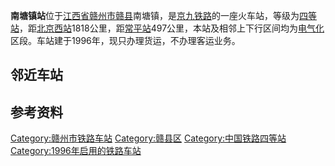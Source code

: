 {{Infobox China railway station
|车站名称 = 南塘镇站
|车站名称拼音 = NanTangZhen
|英文名称 = Nantangzhen Railway Station
|车站代码 = 25631<ref>根据《中华人民共和国铁路车站代码》（GB/T10302-2010）</ref>
|电报码 = NTG
|拼音码 = NTZ
|车站位置 = [[江西省|江西省]][[赣州市|赣州市]][[赣县|赣县]]
|坐标 = {{coord|26|06|02|N|115|15|27|E|display=inline,title}}
|归属 = [[南昌铁路局|南昌铁路局]]
|线路 = [[京九铁路|京九铁路]]
|车站等级 = [[四等站_(中国)|四等站]]
}} 
'''南塘镇站'''位于[[江西省|江西省]][[赣州市|赣州市]][[赣县|赣县]]南塘镇，是[[京九铁路|京九铁路]]的一座火车站，等级为[[四等站_(中国)|四等站]]，距[[北京西站|北京西站]]1818公里，距[[常平站|常平站]]497公里，本站及相邻上下行区间均为[[电气化|电气化]]区段。车站建于1996年，现只办理货运，不办理客运业务。

== 邻近车站 ==
{{Start rail box|[[中国铁路|中国铁路]]}} 
{{s-inop|[[龙口站|龙口站]]|{{站|北京西}}方向}}
{{s-line|[[京九铁路|京九铁路]]<br />← 14km 南塘镇站 17km →}} 
{{s-inop|[[赣县站|赣县站]]|{{站|常平}}方向}}
{{End box}}

== 参考资料 ==
{{reflist}}

{{京九铁路}}
{{赣州车务段}}
[[Category:赣州市铁路车站|Category:赣州市铁路车站]]
[[Category:赣县区|Category:赣县区]]
[[Category:中国铁路四等站|Category:中国铁路四等站]]
[[Category:1996年启用的铁路车站|Category:1996年启用的铁路车站]]